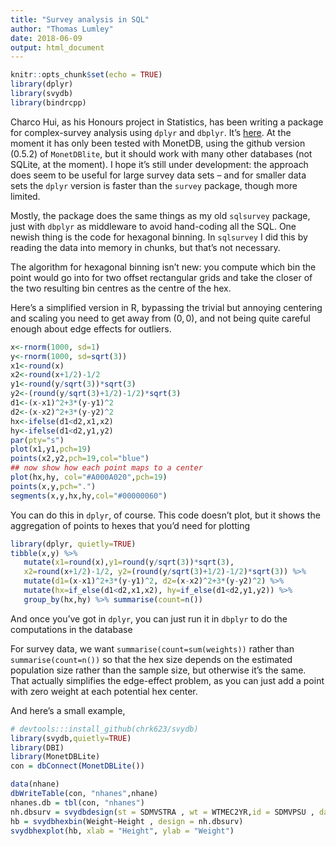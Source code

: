 ```yaml
---
title: "Survey analysis in SQL"
author: "Thomas Lumley"
date: 2018-06-09
output: html_document
---
```


```r
knitr::opts_chunk$set(echo = TRUE)
library(dplyr)
library(svydb)
library(bindrcpp)
```

Charco Hui, as his Honours project in Statistics, has been writing a package for complex-survey analysis using `dplyr` and `dbplyr`. It's [here](https://github.com/chrk623/svydb). At the moment it has only been tested with MonetDB, using the github version (0.5.2) of `MonetDBlite`, but it should work with many other databases (not SQLite, at the moment). I hope it's still under development: the approach does seem to be useful for large survey data sets -- and for smaller data sets the `dplyr` version is faster than the `survey` package, though more limited. 

Mostly, the package does the same things as my old `sqlsurvey` package, just with `dbplyr` as middleware to avoid hand-coding all the SQL. One newish thing is the code for hexagonal binning. In `sqlsurvey` I did this by reading the data into memory in chunks, but that's not necessary.

The algorithm for hexagonal binning isn't new: you compute which bin the point would go into for two offset rectangular grids and take the closer of the two resulting bin centres as the centre of the hex. 

Here's a simplified version in R, bypassing the trivial but annoying centering and scaling you need to get away from $(0,\,0)$, and not being quite careful enough about edge effects for outliers.

```r
x<-rnorm(1000, sd=1)
y<-rnorm(1000, sd=sqrt(3))
x1<-round(x)
x2<-round(x+1/2)-1/2
y1<-round(y/sqrt(3))*sqrt(3)
y2<-(round(y/sqrt(3)+1/2)-1/2)*sqrt(3)
d1<-(x-x1)^2+3*(y-y1)^2
d2<-(x-x2)^2+3*(y-y2)^2
hx<-ifelse(d1<d2,x1,x2)
hy<-ifelse(d1<d2,y1,y2)
par(pty="s")
plot(x1,y1,pch=19)
points(x2,y2,pch=19,col="blue")
## now show how each point maps to a center
plot(hx,hy, col="#A000A020",pch=19)
points(x,y,pch=".")
segments(x,y,hx,hy,col="#00000060")
```

You can do this in `dplyr`, of course. This code doesn't plot, but it shows the aggregation of points to hexes that you'd need for plotting
```r
library(dplyr, quietly=TRUE)
tibble(x,y) %>% 
   mutate(x1=round(x),y1=round(y/sqrt(3))*sqrt(3), 
   x2=round(x+1/2)-1/2, y2=(round(y/sqrt(3)+1/2)-1/2)*sqrt(3)) %>%
   mutate(d1=(x-x1)^2+3*(y-y1)^2, d2=(x-x2)^2+3*(y-y2)^2) %>%
   mutate(hx=if_else(d1<d2,x1,x2), hy=if_else(d1<d2,y1,y2)) %>%
   group_by(hx,hy) %>% summarise(count=n())
```

And once you've got in `dplyr`, you can just run it in `dbplyr` to do the computations in the database

For survey data, we want `summarise(count=sum(weights))` rather than `summarise(count=n())` so that the hex size depends on the estimated population size rather than the sample size, but otherwise it's the same. That actually simplifies the edge-effect problem, as you can just add a point with zero weight at each potential hex center.

And here's a small example,

```r
# devtools:::install_github(chrk623/svydb)
library(svydb,quietly=TRUE)
library(DBI)
library(MonetDBLite)
con = dbConnect(MonetDBLite())

data(nhane)
dbWriteTable(con, "nhanes",nhane)
nhanes.db = tbl(con, "nhanes")
nh.dbsurv = svydbdesign(st = SDMVSTRA , wt = WTMEC2YR,id = SDMVPSU , data = nhanes.db)
hb = svydbhexbin(Weight~Height , design = nh.dbsurv)
svydbhexplot(hb, xlab = "Height", ylab = "Weight")
```
